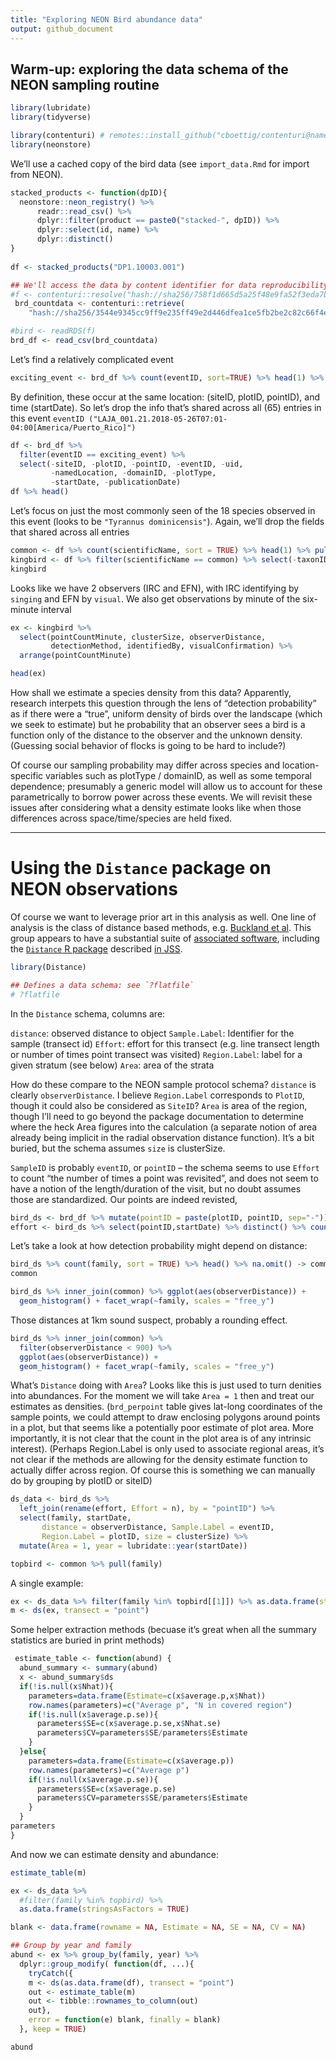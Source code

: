 ```yaml
---
title: "Exploring NEON Bird abundance data"
output: github_document
---
```


## Warm-up: exploring the data schema of the NEON sampling routine

```r

library(lubridate)
library(tidyverse)

library(contenturi) # remotes::install_github("cboettig/contenturi@names")
library(neonstore)


```


We'll use a cached copy of the bird data (see `import_data.Rmd` for import from NEON).

```r

stacked_products <- function(dpID){
  neonstore::neon_registry() %>% 
      readr::read_csv() %>%
      dplyr::filter(product == paste0("stacked-", dpID)) %>% 
      dplyr::select(id, name) %>% 
      dplyr::distinct()
}
  
df <- stacked_products("DP1.10003.001")


```

```r
## We'll access the data by content identifier for data reproducibility
#f <- contenturi::resolve("hash://sha256/758f1d665d5a25f48e9fa52f3eda7bc320003187c70a3c12a8bfcd13824be3af")
 brd_countdata <- contenturi::retrieve(
    "hash://sha256/3544e9345cc9ff9e235ff49e2d446dfea1ce5fb2be2c82c66f4e58516bf8a3bd")

#bird <- readRDS(f) 
brd_df <- read_csv(brd_countdata)
```





Let's find a relatively complicated event
```r
exciting_event <- brd_df %>% count(eventID, sort=TRUE) %>% head(1) %>% pull(eventID) 
```


By definition, these occur at the same location: (siteID, plotID, pointID), and time (startDate).  So let's drop the info that's shared across all (65) entries in this event `eventID ("LAJA_001.21.2018-05-26T07:01-04:00[America/Puerto_Rico]")`

```r
df <- brd_df %>%  
  filter(eventID == exciting_event) %>% 
  select(-siteID, -plotID, -pointID, -eventID, -uid,
         -namedLocation, -domainID, -plotType,
         -startDate, -publicationDate)
df %>% head()
```


Let's focus on just the most commonly seen of the 18 species observed in this event (looks to be `"Tyrannus dominicensis"`).  Again, we'll drop the fields that shared across all entries

```r
common <- df %>% count(scientificName, sort = TRUE) %>% head(1) %>% pull(scientificName)
kingbird <- df %>% filter(scientificName == common) %>% select(-taxonID, -scientificName, -taxonRank, -vernacularName, -family)
kingbird
```

Looks like we have 2 observers (IRC and EFN), with IRC identifying by `singing` and EFN by `visual`. We also get observations by minute of the six-minute interval

```r
ex <- kingbird %>% 
  select(pointCountMinute, clusterSize, observerDistance, 
         detectionMethod, identifiedBy, visualConfirmation) %>% 
  arrange(pointCountMinute)

head(ex)

```

How shall we estimate a species density from this data?  Apparently, research interpets this question through the lens of "detection probability" as if there were a "true", uniform density of birds over the landscape (which we seek to estimate) but he probability that an observer sees a bird is a function only of the distance to the observer and the unknown density.  (Guessing social behavior of flocks is going to be hard to include?)

Of course our sampling probability may differ across species and location-specific variables such as plotType / domainID, as well as some temporal dependence; presumably a generic model will allow us to account for these parametrically to borrow power across these events.  We will revisit these issues after considering what a density estimate looks like when those differences across space/time/species are held fixed. 


----------

# Using the `Distance` package on NEON observations


Of course we want to leverage prior art in this analysis as well.  One line of analysis is the class of distance based methods, e.g. [Buckland et al](https://doi.org/10.1007/978-3-319-19219-2 "Distance Sampling: Methods and Applications").  This group appears to have a substantial suite of [associated software](https://github.com/DistanceDevelopment/Distance), including the [`Distance` R package](https://cran.r-project.org/web/packages/Distance/) described [in JSS](https://doi.org/10.18637/jss.v089.i01). 



<!--
Perhaps these methods could be applied in an appropriate pipeline to create a higher-level data product summarizing abundance efforts, which would be the focus of further analysis and any forecasting predictions.

I am also curious if it is reasonable to forecast the 'observed data' directly without invoking the concept of abundance, and if so, what it would mean.  
-->


```r
library(Distance)

## Defines a data schema: see `?flatfile`
# ?flatfile
```

In the `Distance` schema, columns are: 

`distance`: 	observed distance to object
`Sample.Label`: 	Identifier for the sample (transect id)
`Effort`: 	effort for this transect (e.g. line transect length or number of times point transect was visited)
`Region.Label`: 	label for a given stratum (see below)
`Area`: 	area of the strata  
  
How do these compare to the NEON sample protocol schema?  `distance` is clearly `observerDistance`.  I believe `Region.Label` corresponds to `PlotID`,
though it could also be considered as `SiteID`?  `Area` is area of the region, though I'll need to go beyond the package documentation to determine where the heck Area figures into the calculation (a separate notion of area already being implicit in the radial observation distance function). 
It's a bit buried, but the schema assumes `size` is clusterSize.  

`SampleID` is probably `eventID`, or `pointID` -- the schema seems to use `Effort` to count "the number of times a point was revisited", and does not seem to have a notion of the length/duration of the visit, but no doubt assumes those are standardized.  Our points are indeed revisted, 

```r
bird_ds <- brd_df %>% mutate(pointID = paste(plotID, pointID, sep="-")) # easier when pointID is unique
effort <- bird_ds %>% select(pointID,startDate) %>% distinct() %>% count(pointID)

```


Let's take a look at how detection probability might depend on distance:

```r
bird_ds %>% count(family, sort = TRUE) %>% head() %>% na.omit() -> common
common

bird_ds %>% inner_join(common) %>% ggplot(aes(observerDistance)) + 
  geom_histogram() + facet_wrap(~family, scales = "free_y")
```

Those distances at 1km sound suspect, probably a rounding effect.

```r
bird_ds %>% inner_join(common) %>% 
  filter(observerDistance < 900) %>% 
  ggplot(aes(observerDistance)) + 
  geom_histogram() + facet_wrap(~family, scales = "free_y")
```

What's `Distance` doing with `Area`?  Looks like this is just used to turn denities into abundances.  For the moment we will take `Area = 1` then and treat our estimates as densities.  (`brd_perpoint` table gives lat-long coordinates of the sample points, we could attempt to draw enclosing polygons around points in a plot, but that seems like a potentially poor estimate of plot area.  More importantly, it is not clear that the count in the plot area is of any intrinsic interest). (Perhaps Region.Label is only used to associate regional areas, it's not clear if the methods are allowing for the density estimate function to actually differ across region.  Of course this is something we can manually do by grouping by plotID or siteID)



  
```r
ds_data <- bird_ds %>% 
  left_join(rename(effort, Effort = n), by = "pointID") %>%
  select(family, startDate,
       distance = observerDistance, Sample.Label = eventID, 
       Region.Label = plotID, size = clusterSize) %>% 
  mutate(Area = 1, year = lubridate::year(startDate)) 


```




```r
topbird <- common %>% pull(family) 
```


A single example: 

```r
ex <- ds_data %>% filter(family %in% topbird[[1]]) %>% as.data.frame(stringsAsFactors = TRUE)
m <- ds(ex, transect = "point")

```

Some helper extraction methods (becuase it's great when all the summary statistics are buried in print methods)

```r
 estimate_table <- function(abund) {
  abund_summary <- summary(abund)
  x <- abund_summary$ds
  if(!is.null(x$Nhat)){
    parameters=data.frame(Estimate=c(x$average.p,x$Nhat))
    row.names(parameters)=c("Average p", "N in covered region")
    if(!is.null(x$average.p.se)){
      parameters$SE=c(x$average.p.se,x$Nhat.se)
      parameters$CV=parameters$SE/parameters$Estimate
    }
  }else{
    parameters=data.frame(Estimate=c(x$average.p))
    row.names(parameters)=c("Average p")
    if(!is.null(x$average.p.se)){
      parameters$SE=c(x$average.p.se)
      parameters$CV=parameters$SE/parameters$Estimate
    }
  }
parameters
}
```

And now we can estimate density and abundance:

```r
estimate_table(m)
```


```r
ex <- ds_data %>% 
  #filter(family %in% topbird) %>%
  as.data.frame(stringsAsFactors = TRUE)

blank <- data.frame(rowname = NA, Estimate = NA, SE = NA, CV = NA)

## Group by year and family
abund <- ex %>% group_by(family, year) %>% 
  dplyr::group_modify( function(df, ...){
    tryCatch({
    m <- ds(as.data.frame(df), transect = "point")
    out <- estimate_table(m)
    out <- tibble::rownames_to_column(out)
    out}, 
    error = function(e) blank, finally = blank)
  }, keep = TRUE)

```

```r
abund
```

